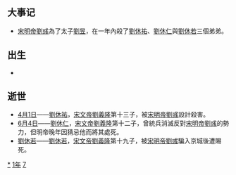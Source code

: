 {{yearTOC|471|北魏'''[[皇兴|皇兴]]五年'''，'''[[延兴_(北魏孝文帝)|延兴]]元年'''；南朝宋'''[[泰始_(南朝宋明帝)|泰始]]七年'''；柔然'''[[永康_(柔然)|永康]]八年'''；司馬小君'''[[聖君|聖君]]元年'''}}

== 大事记 ==
*[[宋明帝|宋明帝]][[劉彧|劉彧]]為了太子[[劉昱|劉昱]]，在一年內殺了[[劉休祐|劉休祐]]、[[劉休仁|劉休仁]]與[[劉休若|劉休若]]三個弟弟。

== 出生 ==
*

== 逝世 ==
{{Wikisource year mention}}
*[[4月1日|4月1日]]——[[劉休祐|劉休祐]]，[[宋文帝|宋文帝]][[劉義隆|劉義隆]]第十三子，被[[宋明帝|宋明帝]][[劉彧|劉彧]]設計殺害。
*[[6月4日|6月4日]]——[[劉休仁|劉休仁]]，[[宋文帝|宋文帝]][[劉義隆|劉義隆]]第十二子，曾統兵消滅反對[[宋明帝|宋明帝]][[劉彧|劉彧]]的勢力，但明帝晚年因猜忌他而將其處死。
*[[劉休若|劉休若]]——[[劉休若|劉休若]]，[[宋文帝|宋文帝]][[劉義隆|劉義隆]]第十九子，被[[宋明帝|宋明帝]][[劉彧|劉彧]]騙入京城後遭賜死。

[[Category:471年|*]]
[[Category:470年代|1年]]
[[Category:5世纪各年|7]]